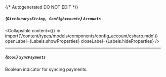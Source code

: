 {/* Autogenerated DO NOT EDIT  */}

##### *{`Dictionary<String, ConfigAccount>`}* `Accounts`

<Collapsible content={() => import('/content/types/models/components/config_account/csharp.mdx')} openLabel={Labels.showProperties} closeLabel={Labels.hideProperties} />


---
##### *{`bool`}* `SyncPayments`
Boolean indicator for syncing payments.


